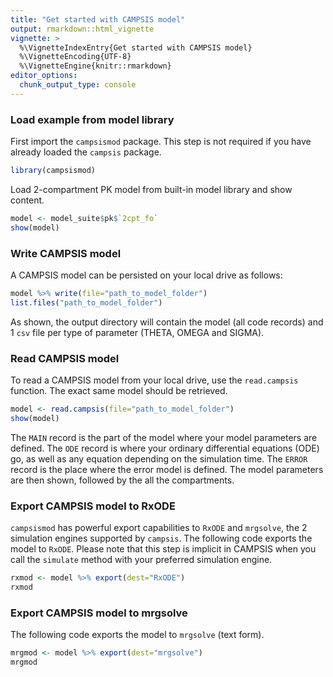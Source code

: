 ```yaml
---
title: "Get started with CAMPSIS model"
output: rmarkdown::html_vignette
vignette: >
  %\VignetteIndexEntry{Get started with CAMPSIS model}
  %\VignetteEncoding{UTF-8}
  %\VignetteEngine{knitr::rmarkdown}
editor_options: 
  chunk_output_type: console
---
```


### Load example from model library

First import the `campsismod` package. This step is not required if you have already loaded the `campsis` package.

```r
library(campsismod)
```

Load 2-compartment PK model from built-in model library and show content.

```r
model <- model_suite$pk$`2cpt_fo`
show(model)
```

### Write CAMPSIS model

A CAMPSIS model can be persisted on your local drive as follows:

```r
model %>% write(file="path_to_model_folder")
list.files("path_to_model_folder")
```

As shown, the output directory will contain the model (all code records) and 1 `csv` file per type of parameter (THETA, OMEGA and SIGMA). 

### Read CAMPSIS model

To read a CAMPSIS model from your local drive, use the `read.campsis` function.
The exact same model should be retrieved.

```r
model <- read.campsis(file="path_to_model_folder")
show(model)
```

The `MAIN` record is the part of the model where your model parameters are defined. The `ODE` record is where your ordinary differential equations (ODE) go, as well as any equation depending on the simulation time. The `ERROR` record is the place where the error model is defined. The model parameters are then shown, followed by the all the compartments.
 
### Export CAMPSIS model to RxODE

`campsismod` has powerful export capabilities to `RxODE` and `mrgsolve`, the 2 simulation engines supported by `campsis`.
The following code exports the model to `RxODE`. Please note that this step is implicit in CAMPSIS when you call the `simulate` method with your preferred simulation engine.

```r
rxmod <- model %>% export(dest="RxODE")
rxmod
```

### Export CAMPSIS model to mrgsolve

The following code exports the model to `mrgsolve` (text form).

```r
mrgmod <- model %>% export(dest="mrgsolve")
mrgmod
```
